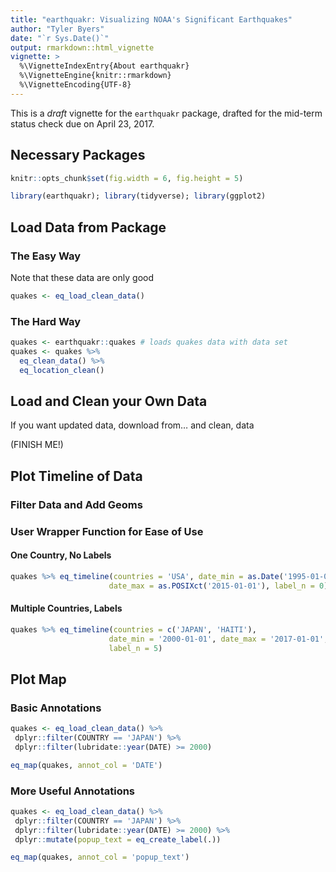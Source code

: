 ```yaml
---
title: "earthquakr: Visualizing NOAA's Significant Earthquakes"
author: "Tyler Byers"
date: "`r Sys.Date()`"
output: rmarkdown::html_vignette
vignette: >
  %\VignetteIndexEntry{About earthquakr}
  %\VignetteEngine{knitr::rmarkdown}
  %\VignetteEncoding{UTF-8}
---
```


This is a *draft* vignette for the `earthquakr` package, drafted for the
mid-term status check due on April 23, 2017.

## Necessary Packages

```r
knitr::opts_chunk$set(fig.width = 6, fig.height = 5)
```

```r
library(earthquakr); library(tidyverse); library(ggplot2)
```


## Load Data from Package

### The Easy Way

Note that these data are only good 
```r
quakes <- eq_load_clean_data()
```

### The Hard Way

```r
quakes <- earthquakr::quakes # loads quakes data with data set
quakes <- quakes %>%
  eq_clean_data() %>%
  eq_location_clean()
```


## Load and Clean your Own Data

If you want updated data, download from... and clean, data

(FINISH ME!)


## Plot Timeline of Data

### Filter Data and Add Geoms

### User Wrapper Function for Ease of Use

#### One Country, No Labels
```r
quakes %>% eq_timeline(countries = 'USA', date_min = as.Date('1995-01-01'),
                      date_max = as.POSIXct('2015-01-01'), label_n = 0)
```

#### Multiple Countries, Labels

```r
quakes %>% eq_timeline(countries = c('JAPAN', 'HAITI'),
                      date_min = '2000-01-01', date_max = '2017-01-01',
                      label_n = 5)
```


## Plot Map

### Basic Annotations

```r
quakes <- eq_load_clean_data() %>%
 dplyr::filter(COUNTRY == 'JAPAN') %>%
 dplyr::filter(lubridate::year(DATE) >= 2000)

eq_map(quakes, annot_col = 'DATE')
```

### More Useful Annotations

```r
quakes <- eq_load_clean_data() %>%
 dplyr::filter(COUNTRY == 'JAPAN') %>%
 dplyr::filter(lubridate::year(DATE) >= 2000) %>%
 dplyr::mutate(popup_text = eq_create_label(.))

eq_map(quakes, annot_col = 'popup_text')
```

